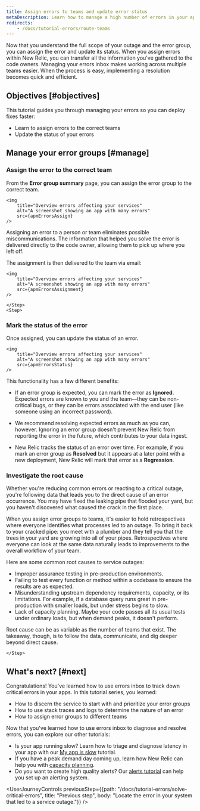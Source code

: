 ```yaml
---
title: Assign errors to teams and update error status
metaDescription: Learn how to manage a high number of errors in your app.   
redirects:
    - /docs/tutorial-errors/route-teams 
---
```






Now that you understand the full scope of your outage and the error group, you can assign the error and update its status. When you assign errors within New Relic, you can transfer all the information you've gathered to the code owners. Managing your errors inbox makes working across multiple teams easier. When the process is easy, implementing a resolution becomes quick and efficient. 

## Objectives [#objectives]

This tutorial guides you through managing your errors so you can deploy fixes faster:

* Learn to assign errors to the correct teams
* Update the status of your errors

## Manage your error groups [#manage]

<Steps>
    <Step>

### Assign the error to the correct team
        
From the **Error group summary** page, you can assign the error group to the correct team. 

    <img
        title="Overview errors affecting your services"
        alt="A screenshot showing an app with many errors"
        src={apmErrorsAssign}
    />  

Assigning an error to a person or team eliminates possible miscommunications. The information that helped you solve the error is delivered directly to the code owner, allowing them to pick up where you left off. 

The assignment is then delivered to the team via email:

    <img
        title="Overview errors affecting your services"
        alt="A screenshot showing an app with many errors"
        src={apmErrorsAssignment}
    />  

    </Step>
    <Step>

### Mark the status of the error 

Once assigned, you can update the status of an error. 

    <img
        title="Overview errors affecting your services"
        alt="A screenshot showing an app with many errors"
        src={apmErrorsStatus}
    />  

This functionality has a few different benefits:

* If an error group is expected, you can mark the error as **Ignored**. Expected errors are known to you and the team—they can be non-critical bugs, or they can be errors associated with the end user (like someone using an incorrect password). 
* We recommend resolving expected errors as much as you can, however. Ignoring an error group doesn't prevent New Relic from reporting the error in the future, which contributes to your data ingest. 
* New Relic tracks the status of an error over time. For example, if you mark an error group as **Resolved** but it appears at a later point with a new deployment, New Relic will mark that error as a **Regression**.


    </Step>
    <Step>

### Investigate the root cause

Whether you're reducing common errors or reacting to a critical outage, you're following data that leads you to the direct cause of an error occurrence. You may have fixed the leaking pipe that flooded your yard, but you haven't discovered what caused the crack in the first place. 

When you assign error groups to teams, it's easier to hold retrospectives where everyone identifies what processes led to an outage. To bring it back to your cracked pipe: you meet with a plumber and they tell you that the trees in your yard are growing into all of your pipes. Retrospectives where everyone can look at the same data naturally leads to improvements to the overall workflow of your team. 

Here are some common root causes to service outages:

* Improper assurance testing in pre-production environments. 
* Failing to test every function or method within a codebase to ensure the results are as expected.
* Misunderstanding upstream dependency requirements, capacity, or its limitations. For example, if a database query runs great in pre-production with smaller loads, but under stress begins to slow. 
* Lack of capacity planning. Maybe your code passes all its usual tests under ordinary loads, but when demand peaks, it doesn't perform. 

Root cause can be as variable as the number of teams that exist. The takeaway, though, is to follow the data, communicate, and dig deeper beyond direct cause. 

    </Step>
</Steps>

## What's next? [#next]

Congratulations! You've learned how to use errors inbox to track down critical errors in your apps. In this tutorial series, you learned:

* How to discern the service to start with and prioritize your error groups 
* How to use stack traces and logs to determine the nature of an error 
* How to assign error groups to different teams

Now that you've learned how to use errors inbox to diagnose and resolve errors, you can explore our other tutorials:

* Is your app running slow? Learn how to triage and diagnose latency in your app with our [My app is slow](docs/tutorial-app-slow/root-causes) tutorial.
* If you have a peak demand day coming up, learn how New Relic can help you with [capacity planning](/docs/tutorial-peak-demand/get-started).
* Do you want to create high quality alerts? Our [alerts tutorial](/docs/tutorial-create-alerts/create-new-relic-alerts/) can help you set up an alerting system.  

<UserJourneyControls
    previousStep={{path: "/docs/tutorial-errors/solve-critical-errors", title: "Previous step", body: "Locate the error in your system that led to a service outage."}}
/>